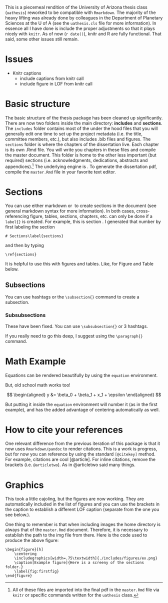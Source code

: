 \chapter{Introduction - Markdown and \LaTeX\label{intro}}



This is a piecemeal rendition of the University of Arizona thesis class (`uathesis`) reworked to be compatible with `Rmarkdown`. The majority of the heavy lifting was already done by colleagues in the Department of Planetary Sciences at the U of A (see the `uathesis.cls` file for more information). In essence all I have done is include the proper adjustments so that it plays nicely with `knitr`. As of now (`r date()`), knitr and R are fully functional. That said, some other issues still remain.

# Issues\label{issues}

- Knitr captions
	- include captions from knitr call
	- include figure in LOF from knitr call

# Basic structure

The basic structure of the thesis package has been cleaned up significantly. There are now two folders inside the main directory: **includes** and **sections**. The `includes` folder contains most of the under the hood files that you will generally edit one time to set up the project metadata (i.e. the title, committee members, etc.), but also includes .bib files and figures. The `sections` folder is where the chapters of the dissertation live. Each chapter is its own .Rmd file. You will write you chapters in these files and compile the master document. This folder is home to the other less important (but required) sections (i.e. acknowledgments, dedications, abstracts and appendices).^[All of these files are imported into the final pdf in the `master.Rmd` file via `knitr` or specific commands written for the `uathesis` class.] The underlying engine is \LaTeX. To generate the dissertation pdf, compile the `master.Rmd` file in your favorite text editor.


# Sections\label{sections}

You can use either markdown or \LaTeX\ to create sections in the document (see general markdown syntax for more information). In both cases, cross-referencing figure, tables, sections, chapters, etc. can only be done if a `label{}` is created. For example, this is section \ref{sections}. I generated that number by first labeling the section\ldots  


```
# Sections\label{sections}
```

and then by typing\ldots  


```
\ref{sections}
```

It is helpful to use this with figures and tables. Like, for Figure \ref{fig:firstfig} and Table \ref{sampletable} below. 

## Subsections

You can use hashtags or the `\subsection{}` command to create a subsection. 

### Subsubsections

These have been fixed. You can use `\subsubsection{}` or 3 hashtags.

\paragraph{Subsubsubsections}

If you really need to go this deep, I suggest using the `\paragraph{}` command.


# Math Example\label{math}

Equations can be rendered beautifully by using the `equation` environment.

\begin{equation}
	y = mx + b
\end{equation}

But, old school math works too!

$$ \begin{aligned} y &= \beta_0 + \beta_1 + x_1 + \epsilon \end{aligned} $$

But putting it inside the `equation` environment will number it (as in 
the first example), and has the added advantage of centering automatically 
as well. 

\begin{equation}
	y = \beta_0 + \beta_1 + x_1 + \epsilon
\end{equation}






# How to cite your references\label{ref_citation}

One relevant difference from the previous iteration of this package is that it now uses `Rmarkdown/pandoc` to render citations. This is a work is progress, but for now you can reference by using the standard `[@citekey]` method. For example, citations are cool [@article]. For inline citations, remove the brackets (i.e. `@articletwo`). As in @articletwo said many things.







# Graphics\label{graphics}

This took a little cajoling, but the figures are now working. They are automatically included in the list of figures and you can use the brackets in the caption to establish a different LOF caption (separate from the one you see below.).

\begin{figure}[h]
	\centering
	\caption[Example figure]{Here is a screeny of the sections folder.}
	\includegraphics[width=.75\textwidth]{./includes/figures/ex.png}
	\label{fig:firstfig}
\end{figure}

One thing to remember is that when including images the home directory is always that of the `master.Rmd` document. Therefore, it is necessary to establish the path to the img file from there. Here is the code used to produce the above figure:


```
\begin{figure}[h]
	\centering
	\includegraphics[width=.75\textwidth]{./includes/figures/ex.png}
	\caption[Example figure]{Here is a screeny of the sections folder.}
	\label{fig:firstfig}
\end{figure}
```



